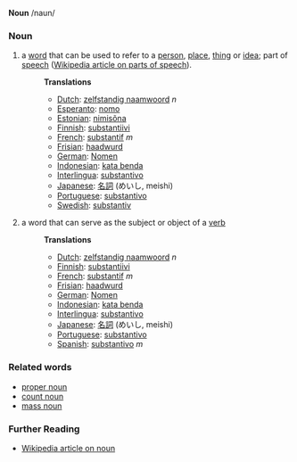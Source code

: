 '''Noun''' /naun/

===Noun===
# a [[word]] that can be used to refer to a [[person]], [[place]], [[thing]] or [[idea]]; part of [[speech]] ([[w:Part of speech|Wikipedia article on parts of speech]]).
#:'''Translations'''
#:*[[Dutch]]: [[zelfstandig naamwoord]] ''n''
#:*[[Esperanto]]: [[nomo]]
#:*[[Estonian]]: [[nimisõna]]
#:*[[Finnish]]: [[substantiivi]]
#:*[[French]]: [[substantif]] ''m''
#:*[[Frisian]]: [[haadwurd]]
#:*[[German]]: [[Nomen]] 
#:*[[Indonesian]]: [[kata benda]]
#:*[[Interlingua]]: [[substantivo]]
#:*[[Japanese]]: [[名詞]] (めいし, meishi)
#:*[[Portuguese]]: [[substantivo]]
#:*[[Swedish]]: [[substantiv]]
# a word that can serve as the subject or object of a [[verb]]
#:'''Translations'''
#:*[[Dutch]]: [[zelfstandig naamwoord]] ''n''
#:*[[Finnish]]: [[substantiivi]]
#:*[[French]]: [[substantif]] ''m''
#:*[[Frisian]]: [[haadwurd]]
#:*[[German]]: [[Nomen]]
#:*[[Indonesian]]: [[kata benda]]
#:*[[Interlingua]]: [[substantivo]]
#:*[[Japanese]]: [[名詞]] (めいし, meishi)
#:*[[Portuguese]]: [[substantivo]]
#:*[[Spanish]]: [[substantivo]] ''m''


===Related words===
* [[proper noun]]
* [[count noun]]
* [[mass noun]]

===Further Reading===
* [[w:noun|Wikipedia article on noun]]